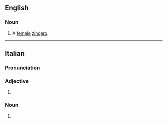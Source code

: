 ==English==

===Noun===
{{en-noun|s|zingare}}

# A [[female]] [[zingaro]].

----

==Italian==

===Pronunciation===
{{it-pr|tsìngara}}

===Adjective===
{{head|it|adjective form|g=f-s}}

# {{adj form of|it|zingaro||f|s}}

===Noun===
{{it-noun|f|m=zingaro}}

# {{female equivalent of|it|zingaro}}